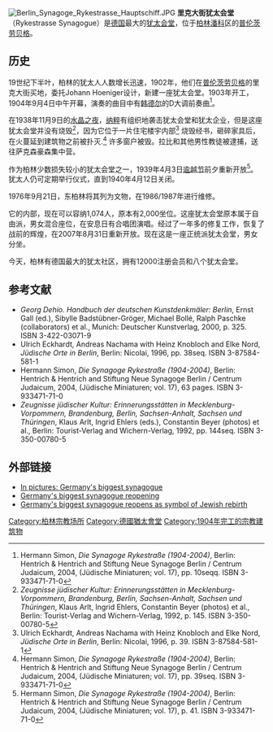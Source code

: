 [[Image:Berlin_Synagoge_Rykestrasse_Hauptschiff.JPG|thumb]] '''里克大街犹太会堂'''（Rykestrasse Synagogue）是[[德国|德国]]最大的[[犹太会堂|犹太会堂]]，位于[[柏林|柏林]][[潘科|潘科]]区的[[普伦茨劳贝格|普伦茨劳贝格]]。

==历史==
19世纪下半叶，柏林的犹太人人数增长迅速，1902年，他们在[[普伦茨劳贝格|普伦茨劳贝格]]的里克大街买地，委托Johann Hoeniger设计，新建一座犹太会堂。1903年开工，1904年9月4日中午开幕，演奏的曲目中有[[韩德尔|韩德尔]]的D大调前奏曲<ref>Hermann Simon, ''Die Synagoge Rykestraße (1904-2004)'', Berlin: Hentrich & Hentrich and Stiftung Neue Synagoge Berlin / Centrum Judaicum, 2004, (Jüdische Miniaturen; vol. 17), pp. 10seqq. ISBN 3-933471-71-0</ref>。 

在1938年11月9日的[[水晶之夜|水晶之夜]]，[[纳粹|纳粹]]有组织地袭击犹太会堂和犹太企业，但是这座犹太会堂并没有烧毁<ref>''Zeugnisse jüdischer Kultur: Erinnerungsstätten in Mecklenburg-Vorpommern, Brandenburg, Berlin, Sachsen-Anhalt, Sachsen und Thüringen '', Klaus Arlt, Ingrid Ehlers, Constantin Beyer (photos) et al., Berlin: Tourist-Verlag and Wichern-Verlag, 1992, p. 145. ISBN 3-350-00780-5</ref>，因为它位于一片住宅楼宇内部<ref>Ulrich Eckhardt, Andreas Nachama with Heinz Knobloch and Elke Nord, ''Jüdische Orte in Berlin'', Berlin: Nicolai, 1996, p. 39. ISBN 3-87584-581-1</ref> 烧毁经书，砸碎家具后，在火蔓延到建筑物之前被扑灭.<ref>Hermann Simon, ''Die Synagoge Rykestraße (1904-2004)'', Berlin: Hentrich & Hentrich and Stiftung Neue Synagoge Berlin / Centrum Judaicum, 2004, (Jüdische Miniaturen; vol. 17), pp. 39seq. ISBN 3-933471-71-0</ref> 许多窗户被毁。拉比和其他男性教徒被逮捕，送往萨克森豪森集中营。

作为柏林少数损失较小的犹太会堂之一，1939年4月3日[[逾越节|逾越节]]前夕重新开放<ref>Hermann Simon, ''Die Synagoge Rykestraße (1904-2004)'', Berlin: Hentrich & Hentrich and Stiftung Neue Synagoge Berlin / Centrum Judaicum, 2004, (Jüdische Miniaturen; vol. 17), p. 41. ISBN 3-933471-71-0</ref>。犹太人仍可定期举行仪式，直到1940年4月12日关闭。

1976年9月21日，东柏林将其列为文物，在1986/1987年进行维修。 

它的内部，现在可以容纳1,074人，原本有2,000坐位。这座犹太会堂原本属于自由派，男女混合座位，在安息日有合唱团演唱。经过了一年多的修复工作，恢复了战前的辉煌，在2007年8月31日重新开放。现在这是一座正统派犹太会堂，男女分坐。

今天，柏林有德国最大的犹太社区，拥有12000注册会员和八个犹太会堂。

==参考文献==
<references/>
*''Georg Dehio. Handbuch der deutschen Kunstdenkmäler: Berlin'', Ernst Gall (ed.), Sibylle Badstübner-Gröger, Michael Bollé, Ralph Paschke (collaborators) et al., Munich: Deutscher Kunstverlag, 2000, p. 325. ISBN 3-422-03071-9 
*Ulrich Eckhardt, Andreas Nachama with Heinz Knobloch and Elke Nord, ''Jüdische Orte in Berlin'', Berlin: Nicolai, 1996, pp. 38seq. ISBN 3-87584-581-1
*Hermann Simon, ''Die Synagoge Rykestraße (1904-2004)'', Berlin: Hentrich & Hentrich and Stiftung Neue Synagoge Berlin / Centrum Judaicum, 2004, (Jüdische Miniaturen; vol. 17), 63 pages. ISBN 3-933471-71-0
*''Zeugnisse jüdischer Kultur: Erinnerungsstätten in Mecklenburg-Vorpommern, Brandenburg, Berlin, Sachsen-Anhalt, Sachsen und Thüringen '', Klaus Arlt, Ingrid Ehlers (eds.), Constantin Beyer (photos) et al., Berlin: Tourist-Verlag and Wichern-Verlag, 1992, pp. 144seq. ISBN 3-350-00780-5

==外部链接==
{{Commons|Synagoge Rykestraße}}

*[http://news.bbc.co.uk/2/hi/in_pictures/6972787.stm In pictures: Germany's biggest synagogue]
*[http://seattlepi.nwsource.com/national/1103AP_Germany_Biggest_Synagogue.html Germany's biggest synagogue reopening]{{dead link|date=2018年4月 |bot=InternetArchiveBot |fix-attempted=yes }}
*[https://web.archive.org/web/20101119201405/http://www.turkishpress.com/news.asp?ID=191884 Germany's biggest synagogue reopens as symbol of Jewish rebirth]

{{coord|52|32|07|N|13|25|07|E|display=title|region:DE-BE_type:landmark_source:dewiki}}

{{Authority control}}
[[Category:柏林宗教场所|Category:柏林宗教场所]]
[[Category:德國猶太會堂|Category:德國猶太會堂]]
[[Category:1904年完工的宗教建筑物|Category:1904年完工的宗教建筑物]]